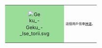 {|style="width: 238px; background: #eeffc2; float: left; border: solid #46af30 1px; margin: 1px; border-collapse: collapse;"
| style="width:45px; height:48px; background: #99dd99; text-align: center;"|[[File:Geku - Ise torii.svg|45px]]
| style="font-size: 8pt; padding: 4pt; line-height: 1.25em;"|這個用戶信奉[[神道]]。
|}<includeonly>[[Category:信奉神道的維基人|{{PAGENAME}}]]</includeonly><noinclude>
</noinclude>